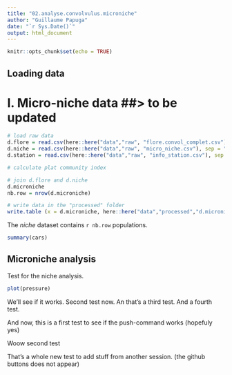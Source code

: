 ```yaml
---
title: "02.analyse.convolvulus.microniche"
author: "Guillaume Papuga"
date: "`r Sys.Date()`"
output: html_document
---
```


```r
knitr::opts_chunk$set(echo = TRUE)
```

## Loading data
# I. Micro-niche data ##> to be updated
```r
# load raw data
d.flore = read.csv(here::here("data","raw", "flore.convol_complet.csv"), sep = ";", dec = ",") # plant community
d.niche = read.csv(here::here("data","raw", "micro_niche.csv"), sep = ";", dec = ",") # micro niche
d.station = read.csv(here::here("data","raw", "info_station.csv"), sep = ";", dec = ",") # station

# calculate plat community index 

# join d.flore and d.niche
d.microniche
nb.row = nrow(d.microniche)

# write data in the "processed" folder
write.table (x = d.microniche, here::here("data","processed","d.microniche.txt"), sep = ";", dec = ".")
```
The *niche* dataset contains `r nb.row` populations.


```r
summary(cars)
```

## Microniche analysis

Test for the niche analysis.

```r
plot(pressure)
```

We'll see if it works. 
Second test now.
An that's a third test. 
And a fourth test. 


And now, this is a first test to see if the push-command works (hopefuly yes)


Woow second test

That's a whole new test to add stuff from another session. (the github buttons does not appear)